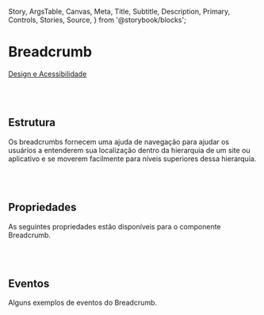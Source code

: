   Story,
  ArgsTable,
  Canvas,
  Meta,
  Title,
  Subtitle,
  Description,
  Primary,
  Controls,
  Stories,
  Source,
} from '@storybook/blocks';

# Breadcrumb

[Design e Acessibilidade](https://www.figma.com/design/2bBnJVKkG09JPWCFBIcD1y/%5BDS%5D-Components?m=auto&node-id=20578-15237&t=TyXNmrAZbhl7DmWw-1)

<br></br>
## Estrutura

Os breadcrumbs fornecem uma ajuda de navegação para ajudar os usuários a entenderem sua localização dentro da hierarquia de um site ou aplicativo e se moverem facilmente para níveis superiores dessa hierarquia.

<Canvas of={BreadcrumbStories.Properties} />

<Meta isTemplate />

<br></br>
## Propriedades

As seguintes propriedades estão disponíveis para o componente Breadcrumb.

<Controls />

<br></br>
## Eventos

Alguns exemplos de eventos do Breadcrumb.

<Source of={BreadcrumbStories.Events} />
